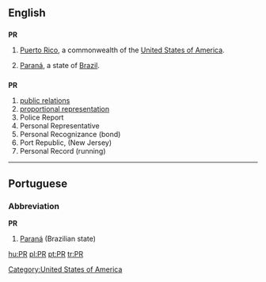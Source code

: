 ==English==
[[Category:United States of America]]
==={{abbreviation}}===
'''PR'''

# {{geography}} [[Puerto Rico]], a commonwealth of the [[United States of America]].
#[[Paraná]], a state of [[Brazil]].

==={{initialism}}===
'''PR'''

# [[public relations]]
# [[proportional representation]]
# Police Report
# Personal Representative
# Personal Recognizance (bond)
# Port Republic, (New Jersey)
# Personal Record (running)

----

==Portuguese==

===Abbreviation===
'''PR'''

# [[Paraná]] (Brazilian state)

[[hu:PR]]
[[pl:PR]]
[[pt:PR]]
[[tr:PR]]